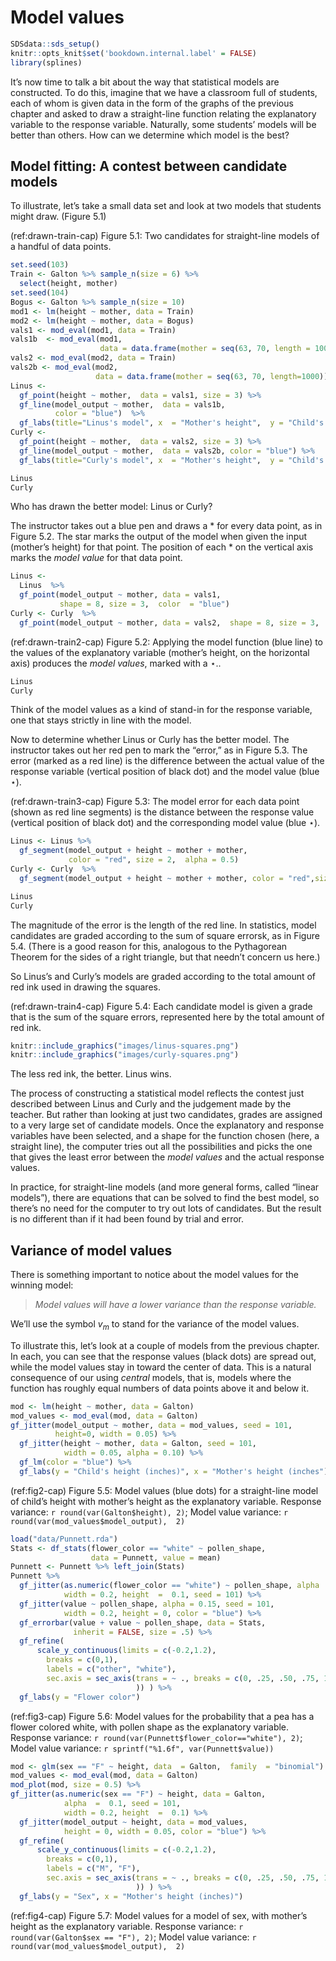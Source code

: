 # Model values

```r
SDSdata::sds_setup()
knitr::opts_knit$set('bookdown.internal.label' = FALSE)
library(splines)
```

It's now time to talk a bit about the way that statistical models are  constructed. To do this, imagine that we have a classroom full of students, each of whom is given data in the form of the graphs of the  previous chapter and asked to draw a straight-line function relating the explanatory  variable to the response variable. Naturally, some students' models will be better than others. How can we determine which model is the best?

## Model fitting: A contest between candidate models

To illustrate, let's take a small data set and look at two models that students might draw. (Figure 5.1)

(ref:drawn-train-cap)  Figure 5.1: Two candidates for straight-line models of a handful of data points.

```r
set.seed(103)
Train <- Galton %>% sample_n(size = 6) %>% 
  select(height, mother)
set.seed(104)
Bogus <- Galton %>% sample_n(size = 10)
mod1 <- lm(height ~ mother, data = Train)
mod2 <- lm(height ~ mother, data = Bogus)
vals1 <- mod_eval(mod1, data = Train)
vals1b  <- mod_eval(mod1, 
                    data = data.frame(mother = seq(63, 70, length = 100)))
vals2 <- mod_eval(mod2, data = Train)
vals2b <- mod_eval(mod2, 
                   data = data.frame(mother = seq(63, 70, length=1000)))
Linus <-
  gf_point(height ~ mother,  data = vals1, size = 3) %>%
  gf_line(model_output ~ mother,  data = vals1b, 
          color = "blue")  %>%
  gf_labs(title="Linus's model", x  = "Mother's height",  y = "Child's height") 
Curly <-
  gf_point(height ~ mother,  data = vals2, size = 3) %>%
  gf_line(model_output ~ mother,  data = vals2b, color = "blue") %>%
  gf_labs(title="Curly's model", x  = "Mother's height",  y = "Child's height") 
```

```r
Linus
Curly
```
Who has drawn the better model: Linus or Curly?  

The instructor takes out a blue pen and draws a * for every data point, as in Figure 5.2. The star marks the output of the model when given the input (mother's height) for that  point. The position of each * on  the vertical axis marks the *model value* for that data point.

```r
Linus <- 
  Linus  %>%
  gf_point(model_output ~ mother, data = vals1,  
           shape = 8, size = 3,  color  = "blue")
Curly <- Curly  %>%
  gf_point(model_output ~ mother, data = vals2,  shape = 8, size = 3,  color  = "blue")
```

(ref:drawn-train2-cap)  Figure 5.2: Applying the model function (blue line) to the values of the explanatory variable (mother's height, on the horizontal axis) produces the *model values*, marked with a $\star$..

```r
Linus
Curly
```

Think of the model values as a kind of stand-in for the response variable, one that stays strictly in line with the model.

Now to determine whether Linus or Curly has the better model. The instructor takes out her red pen to mark the "error," as in Figure 5.3. The error (marked as a red line) is the difference between the actual value of the response variable (vertical position of black dot) and the model value (blue  $\star$).

(ref:drawn-train3-cap)  Figure 5.3: The model error for each data point (shown as red line segments) is the distance between the response value  (vertical position of black dot) and the corresponding model value (blue $\star$). 

```r
Linus <- Linus %>%
  gf_segment(model_output + height ~ mother + mother, 
             color = "red", size = 2,  alpha = 0.5)
Curly <- Curly  %>% 
  gf_segment(model_output + height ~ mother + mother, color = "red",size = 2, alpha = 0.5)
```

```r
Linus
Curly
```

The magnitude of the error is the length of the red line. In statistics, model candidates are graded according to the sum of square errorsk,  as in Figure 5.4. (There is a good reason for this, analogous to the Pythagorean Theorem for the sides of a  right triangle, but that needn't concern us here.)

So Linus's and Curly's  models are graded according to the total amount of red ink used in drawing the squares. 

(ref:drawn-train4-cap) Figure 5.4: Each candidate model is given a grade that is the sum of the square errors, represented here by the total amount of red ink.

```r
knitr::include_graphics("images/linus-squares.png")
knitr::include_graphics("images/curly-squares.png")
```

The less red ink, the better. Linus wins. 

The process of constructing a statistical model reflects the contest just described between Linus and Curly and the judgement made by the teacher. But rather than looking at just two candidates, grades are assigned to a very large set of candidate models. Once the explanatory and response variables have been selected, and a shape for the function chosen (here, a straight line), the computer tries out all the possibilities and picks the one that gives the least error between the *model values* and the actual response values.

In practice, for straight-line models (and more general forms, called "linear models"), there are equations that can be solved to find the best model, so there's no need for the computer to try out lots of candidates. But the result is no different than if it had been found by trial and error.

## Variance of model values

There is something important to notice about the model values for the winning model:

>  *Model values will have a lower variance than the response variable.*

We'll use the symbol $v_m$ to stand for the variance of the model values.

To illustrate this, let's look at a couple of models from the  previous chapter. In each, you can see that the response values (black dots) are spread out,  while the model  values stay in toward the center of data. This is a natural consequence of  our using *central* models, that is, models where the function has roughly equal numbers of data points above it and below it.

```r
mod <- lm(height ~ mother, data = Galton)
mod_values <- mod_eval(mod, data = Galton)
gf_jitter(model_output ~ mother, data = mod_values, seed = 101,
          height=0, width = 0.05) %>%
  gf_jitter(height ~ mother, data = Galton, seed = 101,
            width = 0.05, alpha = 0.10) %>%
  gf_lm(color = "blue") %>%
  gf_labs(y = "Child's height (inches)", x = "Mother's height (inches")
```
(ref:fig2-cap) Figure 5.5: Model values (blue dots) for a straight-line model of child's height with mother's height as the explanatory variable. Response variance: `r round(var(Galton$height), 2)`; Model value variance: `r round(var(mod_values$model_output),  2)`

```r
load("data/Punnett.rda")
Stats <- df_stats(flower_color == "white" ~ pollen_shape, 
                  data = Punnett, value = mean) 
Punnett <- Punnett %>% left_join(Stats)
Punnett %>%
  gf_jitter(as.numeric(flower_color == "white") ~ pollen_shape, alpha  =  0.1, 
            width = 0.2, height  =  0.1, seed = 101) %>%
  gf_jitter(value ~ pollen_shape, alpha = 0.15, seed = 101, 
            width = 0.2, height = 0, color = "blue") %>%
  gf_errorbar(value + value ~ pollen_shape, data = Stats,
              inherit = FALSE, size = .5) %>%
  gf_refine(
      scale_y_continuous(limits = c(-0.2,1.2),
        breaks = c(0,1),
        labels = c("other", "white"),
        sec.axis = sec_axis(trans = ~ ., breaks = c(0, .25, .50, .75, 1.00),
                            )) ) %>%
  gf_labs(y = "Flower color")
```
(ref:fig3-cap) Figure 5.6: Model values for the probability that a pea has a flower colored white, with pollen shape as the explanatory variable. Response variance: `r round(var(Punnett$flower_color=="white"), 2)`; Model value variance: `r sprintf("%1.6f", var(Punnett$value))`



```r
mod <- glm(sex == "F" ~ height, data  = Galton,  family  = "binomial")
mod_values <- mod_eval(mod, data = Galton)
mod_plot(mod, size = 0.5) %>%
gf_jitter(as.numeric(sex == "F") ~ height, data = Galton, 
            alpha  =  0.1, seed = 101,
            width = 0.2, height  =  0.1) %>%
  gf_jitter(model_output ~ height, data = mod_values,
            height = 0, width = 0.05, color = "blue") %>%
  gf_refine(
      scale_y_continuous(limits = c(-0.2,1.2),
        breaks = c(0,1),
        labels = c("M", "F"),
        sec.axis = sec_axis(trans = ~ ., breaks = c(0, .25, .50, .75, 1.00),
                            )) ) %>%
  gf_labs(y = "Sex", x = "Mother's height (inches)")
```
(ref:fig4-cap)  Figure 5.7: Model values for a model of sex, with mother's height as the explanatory variable. Response variance: `r round(var(Galton$sex == "F"), 2)`; Model value variance: `r round(var(mod_values$model_output),  2)`




